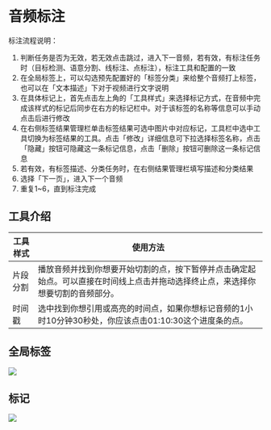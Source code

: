 
# 音频标注

标注流程说明：

1. 判断任务是否为无效，若无效点击跳过，进入下一音频，若有效，有标注任务时（目标检测、语意分割、线标注、点标注），标注工具和配置的一致
2. 在全局标签上，可以勾选预先配置好的「标签分类」来给整个音频打上标签，也可以在「文本描述」下对于视频进行文字说明
3. 在具体标记上，首先点击左上角的「工具样式」来选择标记方式，在音频中完成该样式的标记后同步在右方的标记栏中。对于该标签的名称等信息可以手动点击后进行修改
4. 在右侧标签结果管理栏单击标签结果可选中图片中对应标记，工具栏中选中工具切换为标签结果的工具。点击「修改」详细信息可下拉选择标签名称，点击「隐藏」按钮可隐藏这一条标记信息，点击「删除」按钮可删除这一条标记信息
5. 若有效，有标签描述、分类任务时，在右侧结果管理栏填写描述和分类结果
6. 选择「下一页」，进入下一个音频
7. 重复1~6，直到标注完成

## 工具介绍

<table>
<thead>
    <tr>
        <th style={{ whiteSpace: 'nowrap' }}>工具样式</th>
        <th>使用方法</th>
    </tr>
    </thead>
    <tbody>
    <tr>
        <td>片段分割</td>
        <td>播放音频并找到你想要开始切割的点，按下暂停并点击确定起始点。可以直接在时间线上点击并拖动选择终止点，来选择你想要切割的音频部分。</td>
    </tr>
    <tr>
        <td>时间戳</td>
        <td>选中找到你想引用或高亮的时间点，如果你想标记音频的1小时10分钟30秒处，你应该点击01:10:30这个进度条的点。</td>
    </tr>
    </tbody>
</table>


## 全局标签

<img src={global} />


## 标记

<img src={tool} />
